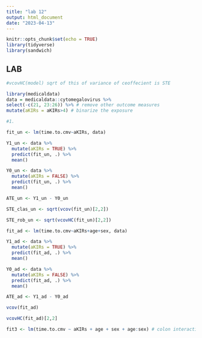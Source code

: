 ```yaml
---
title: "lab 12"
output: html_document
date: "2023-04-13"
---
```


```r
knitr::opts_chunk$set(echo = TRUE)
library(tidyverse)
library(sandwich)
```

## LAB

```r
#vcovHC(model) sqrt of this of variance of ceoffecient is STE

library(medicaldata)
data = medicaldata::cytomegalovirus %>%
select(-c(21, 23:26)) %>% # remove other outcome measures
mutate(aKIRs = aKIRs>4) # binarize the exposure

#1.

fit_un <- lm(time.to.cmv~aKIRs, data)

Y1_un <- data %>% 
  mutate(aKIRs = TRUE) %>% 
  predict(fit_un, .) %>% 
  mean()

Y0_un <- data %>% 
  mutate(aKIRs = FALSE) %>% 
  predict(fit_un, .) %>% 
  mean()

ATE_un <- Y1_un - Y0_un

STE_clas_un <- sqrt(vcov(fit_un)[2,2])

STE_rob_un <- sqrt(vcovHC(fit_un)[2,2])

```

```r

fit_ad <- lm(time.to.cmv~aKIRs+age+sex, data)

Y1_ad <- data %>% 
  mutate(aKIRs = TRUE) %>% 
  predict(fit_ad, .) %>% 
  mean()

Y0_ad <- data %>% 
  mutate(aKIRs = FALSE) %>% 
  predict(fit_ad, .) %>% 
  mean()

ATE_ad <- Y1_ad - Y0_ad

vcov(fit_ad)

vcovHC(fit_ad)[2,2]

```

```r
fit3 <- lm(time.to.cmv ~ aKIRs + age + sex + age:sex) # colon interaction term like EMM
```

